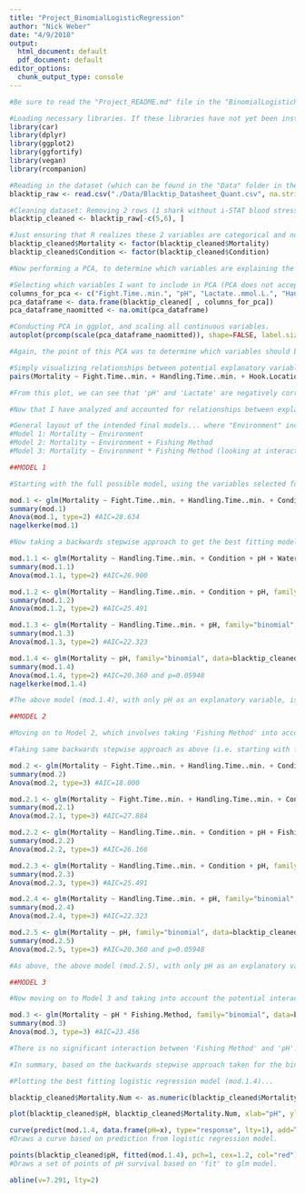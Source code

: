 ```yaml
---
title: "Project_BinomialLogisticRegression"
author: "Nick Weber"
date: "4/9/2018"
output:
  html_document: default
  pdf_document: default
editor_options: 
  chunk_output_type: console
---
```


```r
#Be sure to read the "Project_README.md" file in the "BinomialLogisticRegression_Weber" GitHub repo before completing the below analysis.
```

```r
#Loading necessary libraries. If these libraries have not yet been installed, perform 'install.packages("package name")' before loading the library via 'library(package name)'.
library(car)
library(dplyr)
library(ggplot2)
library(ggfortify)
library(vegan)
library(rcompanion)

#Reading in the dataset (which can be found in the "Data" folder in the GitHub repo).
blacktip_raw <- read.csv("./Data/Blacktip_Datasheet_Quant.csv", na.strings=c("", " ", "NA"))
```

```r
#Cleaning dataset: Removing 2 rows (1 shark without i-STAT blood stress data and 1 shark with no known mortality outcome because tags were removed before release).
blacktip_cleaned <- blacktip_raw[-c(5,6), ]

#Just ensuring that R realizes these 2 variables are categorical and not continuous.
blacktip_cleaned$Mortality <- factor(blacktip_cleaned$Mortality)
blacktip_cleaned$Condition <- factor(blacktip_cleaned$Condition)
```

```r
#Now performing a PCA, to determine which variables are explaining the majority of the variation in the dataset. I have a lot of potential explanatory variables, and I believe weeding down the potential variables via a PCA is more informative than throwing all of the variables into a logistic regression model.

#Selecting which variables I want to include in PCA (PCA does not accept categorical variables).
columns_for_pca <- c("Fight.Time..min.", "pH", "Lactate..mmol.L.", "Handling.Time..min.", "Fork.Length..cm.", "Water.Temp")
pca_dataframe <- data.frame(blacktip_cleaned[ , columns_for_pca])
pca_dataframe_naomitted <- na.omit(pca_dataframe)

#Conducting PCA in ggplot, and scaling all continuous variables. 
autoplot(prcomp(scale(pca_dataframe_naomitted)), shape=FALSE, label.size=3, loadings=TRUE, loadings.label=TRUE, loadings.label.size=3, loadings.colour='black', loadings.label.colour='black', data=blacktip_cleaned, colour='Mortality')

#Again, the point of this PCA was to determine which variables should be included in the logistic regression models. This PCA demonstrates that 'pH' and 'Lactate' are negatively correlated (as expected) and thus competing for the same variation. Thus, it is appropriate to remove one of the two, and I am choosing to remove 'Lactate' in the later analyses. Additionally, 'Handling Time' and 'Fork Length' are positively correlated (which makes sense, larger sharks are handled for longer period of time), and thus also competing for the same variation. For that reason, I am choosing to remove 'Fork Length' in the later analyses. In sum, the results of this PCA suggest to get rid of 2 of 6 variables for the logistic regression, and I am choosing to get rid of 'Lactate' and 'Fork Length'.
```

```r
#Simply visualizing relationships between potential explanatory variables.
pairs(Mortality ~ Fight.Time..min. + Handling.Time..min. + Hook.Location + Fork.Length..cm. + Condition + pH + Lactate..mmol.L. + Water.Temp, data=blacktip_cleaned, na.action=na.omit, panel=panel.smooth)

#From this plot, we can see that 'pH' and 'Lactate' are negatively correlated, and 'Fork Length' is relatively positively correlated with both 'Fight Time' and 'Handling Time' (consistent with the results of the PCA above). 
```

```r
#Now that I have analyzed and accounted for relationships between explanatory variables, I am moving on to the binomial logistic regression, in an attempt to predict for mortality. I am predicting mortality for all sharks combined (i.e. combining sharks caught from shore and sharks caught from charter boats) - with 3 mortalities and 29 survivors. 

#General layout of the intended final models... where "Environment" includes variables such as "Water Temp", "Fight Time", "Handling Time", etc...
#Model 1: Mortality ~ Environment
#Model 2: Mortality ~ Environment + Fishing Method
#Model 3: Mortality ~ Environment * Fishing Method (looking at interaction)
```

```r
##MODEL 1

#Starting with the full possible model, using the variables selected for above, via PCA. However, I am also including the variable 'Condition' here, which is categorical and thus could not be included in the PCA.

mod.1 <- glm(Mortality ~ Fight.Time..min. + Handling.Time..min. + Condition + pH + Water.Temp, family="binomial", data=blacktip_cleaned) #"Logit" is the default model when family is "binomial".
summary(mod.1)
Anova(mod.1, type=2) #AIC=28.634
nagelkerke(mod.1)

#Now taking a backwards stepwise approach to get the best fitting model (i.e. removing the least significant variable at each step)...

mod.1.1 <- glm(Mortality ~ Handling.Time..min. + Condition + pH + Water.Temp, family="binomial", data=blacktip_cleaned)
summary(mod.1.1)
Anova(mod.1.1, type=2) #AIC=26.900

mod.1.2 <- glm(Mortality ~ Handling.Time..min. + Condition + pH, family="binomial", data=blacktip_cleaned)
summary(mod.1.2)
Anova(mod.1.2, type=2) #AIC=25.491

mod.1.3 <- glm(Mortality ~ Handling.Time..min. + pH, family="binomial", data=blacktip_cleaned)
summary(mod.1.3)
Anova(mod.1.3, type=2) #AIC=22.323

mod.1.4 <- glm(Mortality ~ pH, family="binomial", data=blacktip_cleaned)
summary(mod.1.4)
Anova(mod.1.4, type=2) #AIC=20.360 and p=0.05948
nagelkerke(mod.1.4)

#The above model (mod.1.4), with only pH as an explanatory variable, is the best fitting model based on AIC scores.
```

```r
##MODEL 2

#Moving on to Model 2, which involves taking 'Fishing Method' into account (i.e. determining if shore-based vs. charter-based affects mortality).

#Taking same backwards stepwise approach as above (i.e. starting with full possible model and removing the least significant variable at each step). Again, only real difference between this model and the model above is that I am now taking 'Fishing Method' into account.

mod.2 <- glm(Mortality ~ Fight.Time..min. + Handling.Time..min. + Condition + pH + Water.Temp + Fishing.Method, family="binomial", data=blacktip_cleaned) 
summary(mod.2)
Anova(mod.2, type=3) #AIC=18.000

mod.2.1 <- glm(Mortality ~ Fight.Time..min. + Handling.Time..min. + Condition + pH + Fishing.Method, family="binomial", data=blacktip_cleaned)
summary(mod.2.1)
Anova(mod.2.1, type=3) #AIC=27.884

mod.2.2 <- glm(Mortality ~ Handling.Time..min. + Condition + pH + Fishing.Method, family="binomial", data=blacktip_cleaned)
summary(mod.2.2)
Anova(mod.2.2, type=3) #AIC=26.166

mod.2.3 <- glm(Mortality ~ Handling.Time..min. + Condition + pH, family="binomial", data=blacktip_cleaned)
summary(mod.2.3)
Anova(mod.2.3, type=3) #AIC=25.491

mod.2.4 <- glm(Mortality ~ Handling.Time..min. + pH, family="binomial", data=blacktip_cleaned)
summary(mod.2.4)
Anova(mod.2.4, type=3) #AIC=22.323

mod.2.5 <- glm(Mortality ~ pH, family="binomial", data=blacktip_cleaned)
summary(mod.2.5)
Anova(mod.2.5, type=3) #AIC=20.360 and p=0.05948

#As above, the above model (mod.2.5), with only pH as an explanatory variable, is the best fitting model based on AIC scores. The full model (mod.2) actually has a lower AIC score (18.000), but because this model has so many explanatory variables, I believe the final model (mod.2.5) with only pH as an explanatory variable is more informative and biologically meaningful. 
```

```r
##MODEL 3

#Now moving on to Model 3 and taking into account the potential interaction between 'Fishing Method' and 'pH'.

mod.3 <- glm(Mortality ~ pH * Fishing.Method, family="binomial", data=blacktip_cleaned) 
summary(mod.3)
Anova(mod.3, type=3) #AIC=23.456

#There is no significant interaction between 'Fishing Method' and 'pH'. 
```

```r
#In summary, based on the backwards stepwise approach taken for the binomial logistic regression models, the variable 'pH' is the best predictor for whether or not a shark will survive post-release. To bring the analysis full circle, this result is not surprising when looking back at the PCA that was run initially - 2 of the 3 known mortalities fall almost exactly onto the axis of variation explained by 'pH'. 
```

```r
#Plotting the best fitting logistic regression model (mod.1.4)...

blacktip_cleaned$Mortality.Num <- as.numeric(blacktip_cleaned$Mortality) - 1

plot(blacktip_cleaned$pH, blacktip_cleaned$Mortality.Num, xlab="pH", ylab="Probability of Mortality", pch=19, xlim=rev(range(blacktip_cleaned$pH)), cex=1.2)

curve(predict(mod.1.4, data.frame(pH=x), type="response", lty=1), add=TRUE, lwd=1.4, col="red")
#Draws a curve based on prediction from logistic regression model.

points(blacktip_cleaned$pH, fitted(mod.1.4), pch=1, cex=1.2, col="red") 
#Draws a set of points of pH survival based on 'fit' to glm model.

abline(v=7.291, lty=2)
```